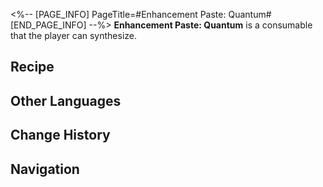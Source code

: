 <%-- [PAGE_INFO]
PageTitle=#Enhancement Paste: Quantum#
[END_PAGE_INFO] --%>
{{Consumable Infobox
|id          = 402014
|image       = Item Enhancement Paste- Quantum.png
|type        = Attack Consumables
|rarity      = 3
|effect      = Upon use, increases Quantum DMG of all allies by 24% for the next battle.
|description = A cream made from a mixture of Path materials and other things.<br />Apply it to the right weapon to boost combat effectiveness.
|effectType  = 
|effectType2 = 
|effectType3 = 
|recipe      = {{cx|Source missing}}
|source1     = [[Omni-Synthesizer]]
|source2     = 
|source3     = 
}}
{{Description|''"Half the effort, double the result."''}}
'''Enhancement Paste: Quantum''' is a consumable that the player can synthesize.

==Recipe==
{{Recipe
|type             = Synthesis
|group            = Consumable
|Gaseous Liquid   = 5
|Quantum Ripples  = 2
|Slime of Harmony = 2
|sort             = Gaseous Liquid;Quantum Ripples;Slime of Harmony
}}

==Other Languages==
{{Other Languages
|en   = Enhancement Paste: Quantum
|zhs  = 强化膏：量子
|zht  = 強化膏：量子
|ja   = 強化軟膏：量子
|ko   = 강화 연고: 양자
|es   = Crema potenciadora: Cuántico
|fr   = Pâte de renforcement quantique
|ru   = Паста квантового усиления
|th   = Enhancement Paste: Quantum
|vi   = Kem Cường Hóa: Lượng Tử
|de   = Verbesserungspaste: Quanten
|id   = Enhancement Paste: Quantum
|pt   = Pasta de Aprimoramento: Quântico
}}

==Change History==
{{Change History|1.0}}

==Navigation==
{{Consumable Navbox}}